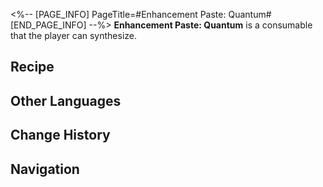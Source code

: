 <%-- [PAGE_INFO]
PageTitle=#Enhancement Paste: Quantum#
[END_PAGE_INFO] --%>
{{Consumable Infobox
|id          = 402014
|image       = Item Enhancement Paste- Quantum.png
|type        = Attack Consumables
|rarity      = 3
|effect      = Upon use, increases Quantum DMG of all allies by 24% for the next battle.
|description = A cream made from a mixture of Path materials and other things.<br />Apply it to the right weapon to boost combat effectiveness.
|effectType  = 
|effectType2 = 
|effectType3 = 
|recipe      = {{cx|Source missing}}
|source1     = [[Omni-Synthesizer]]
|source2     = 
|source3     = 
}}
{{Description|''"Half the effort, double the result."''}}
'''Enhancement Paste: Quantum''' is a consumable that the player can synthesize.

==Recipe==
{{Recipe
|type             = Synthesis
|group            = Consumable
|Gaseous Liquid   = 5
|Quantum Ripples  = 2
|Slime of Harmony = 2
|sort             = Gaseous Liquid;Quantum Ripples;Slime of Harmony
}}

==Other Languages==
{{Other Languages
|en   = Enhancement Paste: Quantum
|zhs  = 强化膏：量子
|zht  = 強化膏：量子
|ja   = 強化軟膏：量子
|ko   = 강화 연고: 양자
|es   = Crema potenciadora: Cuántico
|fr   = Pâte de renforcement quantique
|ru   = Паста квантового усиления
|th   = Enhancement Paste: Quantum
|vi   = Kem Cường Hóa: Lượng Tử
|de   = Verbesserungspaste: Quanten
|id   = Enhancement Paste: Quantum
|pt   = Pasta de Aprimoramento: Quântico
}}

==Change History==
{{Change History|1.0}}

==Navigation==
{{Consumable Navbox}}